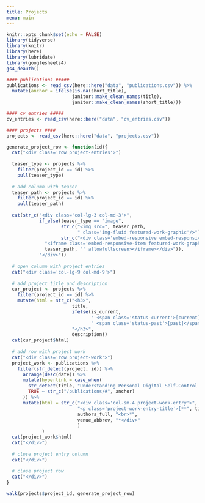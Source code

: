 ```yaml
---
title: Projects
menu: main
---
```


```r
knitr::opts_chunk$set(echo = FALSE)
library(tidyverse)
library(knitr)
library(here)
library(lubridate)
library(googlesheets4)
gs4_deauth()

#### publications #####
publications <- read_csv(here::here("data", "publications.csv")) %>% 
  mutate(anchor = ifelse(is.na(short_title), 
                        janitor::make_clean_names(title),
                        janitor::make_clean_names(short_title)))

#### cv entries #####
cv_entries <- read_csv(here::here("data", "cv_entries.csv"))

#### projects ####
projects <- read_csv(here::here("data", "projects.csv"))

```


```r
generate_project_row <- function(id){
  cat("<div class='row project-entries'>")
  
  teaser_type <- projects %>% 
    filter(project_id == id) %>% 
    pull(teaser_type)
  
  # add column with teaser
  teaser_path <- projects %>% 
    filter(project_id == id) %>% 
    pull(teaser_path)
  
  cat(str_c("<div class='col-lg-3 col-md-3'>",
            if_else(teaser_type == "image",
                    str_c("<img src=", teaser_path,
                          " class='img-fluid featured-work-graphic'/>"),
                    str_c("<div class='embed-responsive embed-responsive-16by9'>",
              "<iframe class='embed-responsive-item featured-work-graphic' src='",
              teaser_path, "' allowfullscreen></iframe></div>")),
            "</div>"))
   
  # open column with project entries
  cat("<div class='col-lg-9 col-md-9'>") 
  
  # add project title and description
  cur_project <- projects %>% 
    filter(project_id == id) %>% 
    mutate(html = str_c("<h3>", 
                        title, 
                        ifelse(is_current, 
                               " <span class='status-current'>[current]</span>",
                               " <span class='status-past'>[past]</span>"),
                        "</h3>", 
                        description))
  cat(cur_project$html)
  
  # add row with project work
  cat("<div class='row project-work'>")
  project_work <- publications %>% 
    filter(str_detect(project, id)) %>% 
      arrange(desc(date)) %>% 
      mutate(hyperlink = case_when(
        str_detect(title, "Understanding Personal Digital Self-Control Struggles") ~ "https://ulyngs.github.io/phd-thesis/chapter-workshops.html",
        TRUE ~ str_c("/publications/#", anchor)
      )) %>% 
      mutate(html = str_c("<div class='col-sm-4 project-work-entry'>",
                          "<p class='project-work-entry-title'>[**", title, "**](", hyperlink, ")<br>",
                          authors_full, "<br>*", 
                          venue_abbrev, "*</div>" 
                          )
             )
  cat(project_work$html)
  cat("</div>")
  
  # close project entry column
  cat("</div>") 
  
  # close project row
  cat("</div>")
}

walk(projects$project_id, generate_project_row)

```


